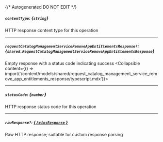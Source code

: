 {/* Autogenerated DO NOT EDIT  */}

##### `contentType`: *{`string`}*
HTTP response content type for this operation

---
##### `requestCatalogManagementServiceRemoveAppEntitlementsResponse?`: *{`shared.RequestCatalogManagementServiceRemoveAppEntitlementsResponse`}*
Empty response with a status code indicating success
<Collapsible content={() => import('/content/models/shared/request_catalog_management_service_remove_app_entitlements_response/typescript.mdx')}>
</Collapsible>

---
##### `statusCode`: *{`number`}*
HTTP response status code for this operation

---
##### `rawResponse?`: [*{ `AxiosResponse` }*](https://axios-http.com/docs/res_schema)
Raw HTTP response; suitable for custom response parsing

